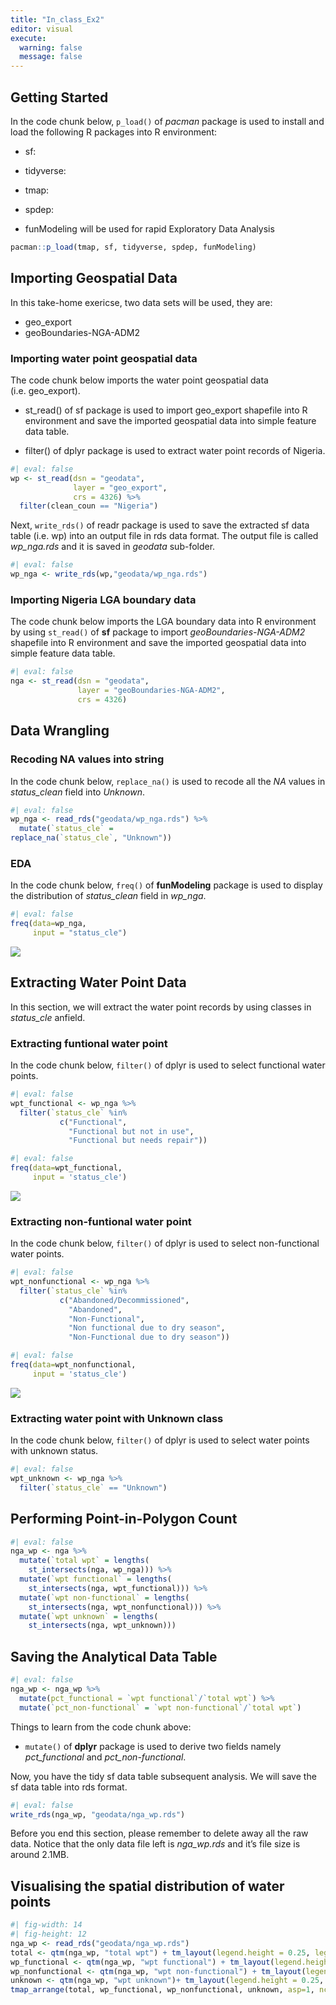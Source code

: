 ```yaml
---
title: "In_class_Ex2"
editor: visual
execute: 
  warning: false
  message: false
---
```


## Getting Started

In the code chunk below, `p_load()` of *pacman* package is used to install and load the following R packages into R environment:

-   sf:

-   tidyverse:

-   tmap:

-   spdep:

-   funModeling will be used for rapid Exploratory Data Analysis

```r
pacman::p_load(tmap, sf, tidyverse, spdep, funModeling)
```

## Importing Geospatial Data

In this take-home exericse, two data sets will be used, they are:

-   geo_export
-   geoBoundaries-NGA-ADM2

### Importing water point geospatial data

The code chunk below imports the water point geospatial data (i.e. geo_export).

-   st_read() of sf package is used to import geo_export shapefile into R environment and save the imported geospatial data into simple feature data table.

-   filter() of dplyr package is used to extract water point records of Nigeria.

```r
#| eval: false
wp <- st_read(dsn = "geodata",
              layer = "geo_export",
              crs = 4326) %>%
  filter(clean_coun == "Nigeria")
```

Next, `write_rds()` of readr package is used to save the extracted sf data table (i.e. wp) into an output file in rds data format. The output file is called *wp_nga.rds* and it is saved in *geodata* sub-folder.

```r
#| eval: false
wp_nga <- write_rds(wp,"geodata/wp_nga.rds")
```

### Importing Nigeria LGA boundary data

The code chunk below imports the LGA boundary data into R environment by using `st_read()` of **sf** package to import *geoBoundaries-NGA-ADM2* shapefile into R environment and save the imported geospatial data into simple feature data table.

```r
#| eval: false
nga <- st_read(dsn = "geodata",
               layer = "geoBoundaries-NGA-ADM2",
               crs = 4326)
```

## Data Wrangling

### Recoding NA values into string

In the code chunk below, `replace_na()` is used to recode all the *NA* values in *status_clean* field into *Unknown*.

```r
#| eval: false
wp_nga <- read_rds("geodata/wp_nga.rds") %>%
  mutate(`status_cle` = 
replace_na(`status_cle`, "Unknown"))
```

### EDA

In the code chunk below, `freq()` of **funModeling** package is used to display the distribution of *status_clean* field in *wp_nga*.

```r
#| eval: false
freq(data=wp_nga, 
     input = "status_cle")
```

![](images/Screenshot%202022-11-28%20at%2011.28.09%20PM.png)

## Extracting Water Point Data

In this section, we will extract the water point records by using classes in *status_cle* anfield.

### Extracting funtional water point

In the code chunk below, `filter()` of dplyr is used to select functional water points.

```r
#| eval: false
wpt_functional <- wp_nga %>%
  filter(`status_cle` %in%
           c("Functional", 
             "Functional but not in use",
             "Functional but needs repair"))
```

```r
#| eval: false
freq(data=wpt_functional, 
     input = 'status_cle')
```

![](images/Screenshot%202022-11-28%20at%2011.29.51%20PM.png)

### Extracting non-funtional water point

In the code chunk below, `filter()` of dplyr is used to select non-functional water points.

```r
#| eval: false
wpt_nonfunctional <- wp_nga %>%
  filter(`status_cle` %in%
           c("Abandoned/Decommissioned", 
             "Abandoned",
             "Non-Functional",
             "Non functional due to dry season",
             "Non-Functional due to dry season"))
```

```r
#| eval: false
freq(data=wpt_nonfunctional, 
     input = 'status_cle')
```

![](images/Screenshot%202022-11-28%20at%2011.30.49%20PM.png)

### Extracting water point with Unknown class

In the code chunk below, `filter()` of dplyr is used to select water points with unknown status.

```r
#| eval: false
wpt_unknown <- wp_nga %>%
  filter(`status_cle` == "Unknown")
```

## Performing Point-in-Polygon Count

```r
#| eval: false
nga_wp <- nga %>% 
  mutate(`total wpt` = lengths(
    st_intersects(nga, wp_nga))) %>%
  mutate(`wpt functional` = lengths(
    st_intersects(nga, wpt_functional))) %>%
  mutate(`wpt non-functional` = lengths(
    st_intersects(nga, wpt_nonfunctional))) %>%
  mutate(`wpt unknown` = lengths(
    st_intersects(nga, wpt_unknown)))
```

## Saving the Analytical Data Table

```r
#| eval: false
nga_wp <- nga_wp %>%
  mutate(pct_functional = `wpt functional`/`total wpt`) %>%
  mutate(`pct_non-functional` = `wpt non-functional`/`total wpt`) 
```

Things to learn from the code chunk above:

-   `mutate()` of **dplyr** package is used to derive two fields namely *pct_functional* and *pct_non-functional*.

Now, you have the tidy sf data table subsequent analysis. We will save the sf data table into rds format.

```r
#| eval: false
write_rds(nga_wp, "geodata/nga_wp.rds")
```

Before you end this section, please remember to delete away all the raw data. Notice that the only data file left is *nga_wp.rds* and it's file size is around 2.1MB.

## Visualising the spatial distribution of water points

```r
#| fig-width: 14
#| fig-height: 12
nga_wp <- read_rds("geodata/nga_wp.rds")
total <- qtm(nga_wp, "total wpt") + tm_layout(legend.height = 0.25, legend.width = 0.35)
wp_functional <- qtm(nga_wp, "wpt functional") + tm_layout(legend.height = 0.25, legend.width = 0.35)
wp_nonfunctional <- qtm(nga_wp, "wpt non-functional") + tm_layout(legend.height = 0.25, legend.width = 0.35)
unknown <- qtm(nga_wp, "wpt unknown")+ tm_layout(legend.height = 0.25, legend.width = 0.35)
tmap_arrange(total, wp_functional, wp_nonfunctional, unknown, asp=1, ncol=2) 
```

